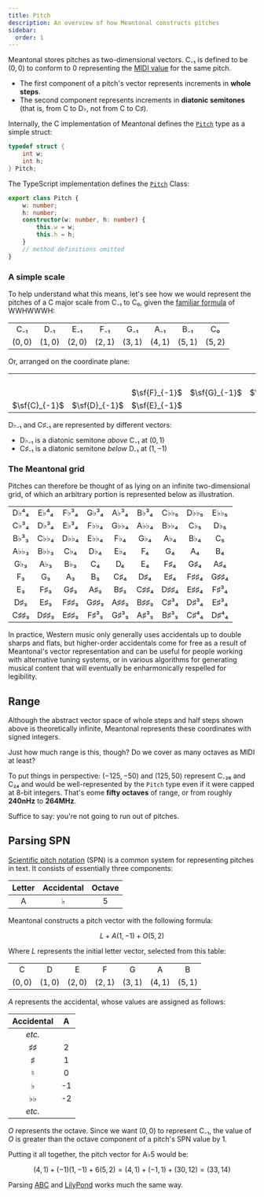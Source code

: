 ```yaml
---
title: Pitch
description: An overview of how Meantonal constructs pitches
sidebar:
  order: 1
---
```



Meantonal stores pitches as two-dimensional vectors. C₋₁ is defined to be $(0, 0)$ to conform to 0 representing the [MIDI value](https://en.wikipedia.org/wiki/MIDI#Messages) for the same pitch.

- The first component of a pitch's vector represents increments in **whole steps**.
- The second component represents increments in **diatonic semitones** (that is, from C to D♭, not from C to C♯).

Internally, the C implementation of Meantonal defines the [`Pitch`](/c/types/#pitch) type as a simple struct:

```c
typedef struct {
    int w;
    int h;
} Pitch;
```

The TypeScript implementation defines the [`Pitch`](/js/pitch) Class:

```ts
export class Pitch {
    w: number;
    h: number;
    constructor(w: number, h: number) {
        this.w = w;
        this.h = h;
    }
    // method definitions omitted
}
```

### A simple scale

To help understand what this means, let's see how we would represent the pitches of a C major scale from C₋₁ to C₀, given the [familiar formula](https://en.wikipedia.org/wiki/Major_scale#Structure) of WWHWWWH:

|         |         |         |         |         |         |         |         |
| :-----: | :-----: | :-----: | :-----: | :-----: | :-----: | :-----: | :-----: |
|   C₋₁   |   D₋₁   |   E₋₁   |   F₋₁   |   G₋₁   |   A₋₁   |   B₋₁   |   C₀    |
| $(0,0)$ | $(1,0)$ | $(2,0)$ | $(2,1)$ | $(3,1)$ | $(4,1)$ | $(5,1)$ | $(5,2)$ |

Or, arranged on the coordinate plane:

|               |               |               |               |               |               |
| :-----------: | :-----------: | :-----------: | :-----------: | :-----------: | :-----------: |
|               |               |               |               |               |  $\sf{C}_0$   |
|               |               | $\sf{F}_{-1}$ | $\sf{G}_{-1}$ | $\sf{A}_{-1}$ | $\sf{B}_{-1}$ |
| $\sf{C}_{-1}$ | $\sf{D}_{-1}$ | $\sf{E}_{-1}$ |               |               |               |

<Aside type="tip">

D♭₋₁ and C♯₋₁ are represented by different vectors:

- D♭₋₁ is a diatonic semitone _above_ C₋₁ at $(0,1)$
- C♯₋₁ is a diatonic semitone _below_ D₋₁ at $(1,-1)$

</Aside>

### The Meantonal grid

Pitches can therefore be thought of as lying on an infinite two-dimensional grid, of which an arbitrary portion is represented below as illustration.

|      |      |      |      |      |      |      |      |      |
| :--: | :--: | :--: | :--: | :--: | :--: | :--: | :--: | :--: |
| D♭⁴₄ | E♭⁴₄ | F♭³₄ | G♭³₄ | A♭³₄ | B♭³₄ | C♭♭₅ | D♭♭₅ | E♭♭₅ |
| C♭³₄ | D♭³₄ | E♭³₄ | F♭♭₄ | G♭♭₄ | A♭♭₄ | B♭♭₄ | C♭₅  | D♭₅  |
| B♭³₃ | C♭♭₄ | D♭♭₄ | E♭♭₄ | F♭₄  | G♭₄  | A♭₄  | B♭₄  |  C₅  |
| A♭♭₃ | B♭♭₃ | C♭₄  | D♭₄  | E♭₄  |  F₄  |  G₄  |  A₄  |  B₄  |
| G♭₃  | A♭₃  | B♭₃  |  C₄  |  D₄  |  E₄  | F♯₄  | G♯₄  | A♯₄  |
|  F₃  |  G₃  |  A₃  |  B₃  | C♯₄  | D♯₄  | E♯₄  | F♯♯₄ | G♯♯₄ |
|  E₃  | F♯₃  | G♯₃  | A♯₃  | B♯₃  | C♯♯₄ | D♯♯₄ | E♯♯₄ | F♯³₄ |
| D♯₃  | E♯₃  | F♯♯₃ | G♯♯₃ | A♯♯₃ | B♯♯₃ | C♯³₄ | D♯³₄ | E♯³₄ |
| C♯♯₃ | D♯♯₃ | E♯♯₃ | F♯³₃ | G♯³₃ | A♯³₃ | B♯³₃ | C♯⁴₄ | D♯⁴₄ |

In practice, Western music only generally uses accidentals up to double sharps and flats, but higher-order accidentals come for free as a result of Meantonal's vector representation and can be useful for people working with alternative tuning systems, or in various algorithms for generating musical content that will eventually be enharmonically respelled for legibility.

## Range

Although the abstract vector space of whole steps and half steps shown above is theoretically infinite, Meantonal represents these coordinates with signed integers.

Just how much range is this, though? Do we cover as many octaves as MIDI at least?

To put things in perspective: $(-125,-50)$ and $(125, 50)$ represent C₋₂₆ and C₂₄ and would be well-represented by the `Pitch` type even if it were capped at 8-bit integers. That's eome **fifty octaves** of range, or from roughly **240nHz** to **264MHz**.

Suffice to say: you're not going to run out of pitches.

## Parsing SPN

[Scientific pitch notation](https://en.wikipedia.org/wiki/Scientific_pitch_notation) (SPN) is a common system for representing pitches in text. It consists of essentially three components:

| Letter | Accidental | Octave |
| :----: | :--------: | :----: |
|   A    |     ♭      |   5    |

Meantonal constructs a pitch vector with the following formula:

$$L + A(1, -1) + O(5, 2)$$

Where $L$ represents the initial letter vector, selected from this table:

|         |         |         |         |         |         |         |
| :-----: | :-----: | :-----: | :-----: | :-----: | :-----: | :-----: |
|    C    |    D    |    E    |    F    |    G    |    A    |    B    |
| $(0,0)$ | $(1,0)$ | $(2,0)$ | $(2,1)$ | $(3,1)$ | $(4,1)$ | $(5,1)$ |

$A$ represents the accidental, whose values are assigned as follows:

| Accidental |  A  |
| :--------: | :-: |
|   _etc._   |     |
|     ♯♯     |  2  |
|     ♯      |  1  |
|     ♮      |  0  |
|     ♭      | -1  |
|     ♭♭     | -2  |
|   _etc._   |     |

$O$ represents the octave. Since we want $(0, 0)$ to represent C₋₁, the value of $O$ is greater than the octave component of a pitch's SPN value by 1.

Putting it all together, the pitch vector for A♭5 would be:

$$(4,1) + (-1)(1, -1) + 6(5, 2) = (4, 1) + (-1, 1) + (30, 12) = (33, 14)$$

Parsing [ABC](https://notabc.app/abc/basics/) and [LilyPond](https://lilypond.org/) works much the same way.
